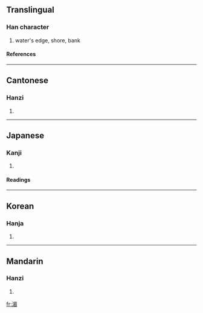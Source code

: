 ==Translingual==
===Han character===
{{Han char|rn=85|rad=水|as=09|sn=12|four=3716<sub>7</sub>|canj=水日竹山 (EAHU)}}
# water's edge, shore, bank
====References====
{{Han ref|kx=0636.090|dkj=17809|dj=1043.140|hdz=31690.070|uh=6E44|ud=28228|bh=B544|bd=46404}}

----
==Cantonese==
===Hanzi===
{{yue-hanzi|jyut=|y=mei4}}
# {{defn|Cantonese}}

----
==Japanese==
===Kanji===
{{ja-kanji|grade=|rs=水09}}
# {{defn|Japanese}} 
====Readings====
{{ja-readings|on=[[び]] (bi), [[み]] (mi), [[だん]] (dan), [[なん]] (nan)|kun=[[みずぎわ]] (mizugiwa)}}

----
==Korean==
===Hanja===
{{ko-hanja|hangeul=미|eumhun=|rv=mi|mr=mi|y=mi}}
# {{defn|Korean}}

----
==Mandarin==
===Hanzi===
{{cmn-hanzi|pin=[[méi]] (mei2), [[zhuān]] (zhuan1)|wg=mei<sup>2</sup>, chuan<sup>1</sup>}}
# {{defn|Mandarin}}

[[fr:湄]]